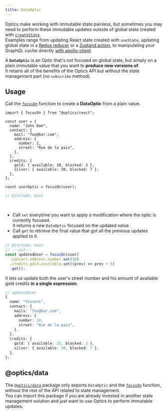 ```yaml
---
title: DataOptic
---
```


Optics make working with immutable state painless, but sometimes you may need to perform these immutable updates outside of global state created with [`createState`](../API/createState.md).  
Examples range from updating React state created with `useState`,
updating global state in a [Redux reducer](https://redux.js.org/faq/immutable-data#why-is-immutability-required-by-redux)
or a [Zustand action](https://docs.pmnd.rs/zustand/guides/immutable-state-and-merging),
to manipulating your GraphQL cache directly [with apollo-client](https://www.apollographql.com/docs/react/caching/cache-interaction/).

A **`DataOptic`** is an Optic that's not focused on global state, but simply on a plain immutable value that you want to **produce new versions of**.  
It retains all of the benefits of the Optics API but without the state management part (no `subscribe` method).

## Usage

Call the [`focusOn`](../API/focusOn.mdx) function to create a **DataOptic** from a plain value.

```twoslash include main
import { focusOn } from "@optics/react";

const user = {
  name: "John Doe",
  contact: {
    mail: "foo@bar.com",
    address: {
      number: 1,
      street: "Rue de la paix",
    },
  },
  credits: {
    gold: { available: 10, blocked: 3 },
    silver: { available: 30, blocked: 7 },
  },
};

const userOptic = focusOn(user);
```

```ts twoslash
// @include: main
```

<br />

- Call `set` everytime you want to apply a modification where the optic is currently focused.  
  It returns a new `DataOptic` focused on the updated value.
- Call `get` to retrieve the final value that got all the previous updates applied to it.

```ts twoslash
// @include: main
// ---cut---
const updatedUser = focusOn(user)
  .contact.address.number.set(10)
  .credits.gold.available.set((prev) => prev + 5)
  .get();
```

It lets us update both the user's street number and his amount of available gold credits **in a single expression**.

```ts {6, 11}
// updatedUser
{
  name: "Vincent",
  contact: {
    mails: "foo@bar.com",
    address: {
      number: 10,
      street: "Rue de la paix",
    },
  },
  credits: {
    gold: { available: 15, blocked: 3 },
    silver: { available: 30, blocked: 7 },
  },
};
```

## @optics/data

The [`@optics/data`](https://www.npmjs.com/package/@optics/data) package only exports `DataOptic` and the [`focusOn`](../API/focusOn.mdx) function, without the rest of the API related to state management.  
You can import this package if you are already invested in another state management solution and just want to use Optics to perform immutable updates.
